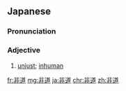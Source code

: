 ==Japanese==
{{ja-kanjitab|ひ|どう|yomi=on}}

===Pronunciation===
{{ja-pron|yomi=on|ひどう}}

===Adjective===
{{ja-adj|ひどう}}

# [[unjust]]; [[inhuman]]

[[fr:非道]]
[[mg:非道]]
[[ja:非道]]
[[chr:非道]]
[[zh:非道]]